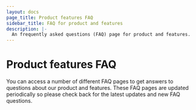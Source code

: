 ```yaml
---
layout: docs
page_title: Product features FAQ
sidebar_title: FAQ for product and features
description: |-
  An frequently asked questions (FAQ) page for product and features.
---
```


# Product features FAQ

You can access a number of different FAQ pages to get answers to questions about our product and features. These FAQ pages are updated periodically so please check back for the latest updates and new FAQ questions.
